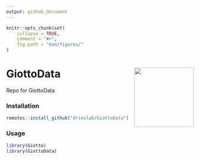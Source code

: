 ```yaml
---
output: github_document
---
```


<!-- README.md is generated from README.Rmd. Please edit that file -->
<!-- This line is from RStudio -->

```r
knitr::opts_chunk$set(
    collapse = TRUE,
    comment = "#>",
    fig.path = "man/figures/"
)
```

# GiottoData <img src="man/figures/logo.png" align="right" alt="" width="160" />

Repo for GiottoData

### Installation

```r
remotes::install_github("drieslab/GiottoData")
```

### Usage
```r
library(Giotto)
library(GiottoData)
```



